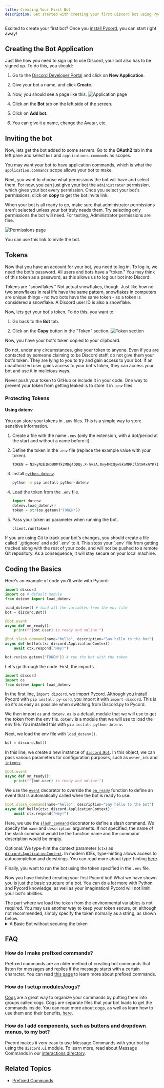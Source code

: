 ```yaml
---
title: Creating Your First Bot
description: Get started with creating your first Discord bot using Pycord.
---
```



Excited to create your first bot? Once you [install Pycord](/installation/), you can start right away!

## Creating the Bot Application

Just like how you need to sign up to use Discord, your bot also has to be signed up. To do this, you should:

<Steps>

1. Go to the [Discord Developer Portal](https://discord.com/developers/applications) and click on **New Application**.

2. Give your bot a name, and click **Create**.

3. Now, you should see a page like this.
   ![Application page](https://gblobscdn.gitbook.com/assets%2F-MjPk-Yu4sOq8KGrr_yG%2F-MjdW3OQnwUhacopqSWw%2F-Mjd_-mxrJCrzmaXrAg8%2Fimage.png?alt=media&token=b8e2ae6c-2290-4d37-ad7c-eb412f3fb00e)

4. Click on the **Bot** tab on the left side of the screen.

5. Click on **Add bot**.

6. You can give it a name, change the Avatar, etc.

</Steps>

## Inviting the bot

Now, lets get the bot added to some servers. Go to the **OAuth2** tab in the left pane and select `bot` and `applications.commands` as scopes.

You may want your bot to have application commands, which is what the `application.commands` scope allows your bot to make.

Next, you want to choose what permissions the bot will have and select them. For now, you can just give your bot the `administrator` permission, which gives your bot every permission. Once you select your bot's permissions, click on **copy** to get the bot invite link.

<Aside type="tip">
    When your bot is all ready to go, make sure that administrator permissions aren't selected unless your bot truly needs them. Try selecting only
    permissions the bot will need. For testing, Administrator permissions are fine.
</Aside>

![Permissions page](https://gblobscdn.gitbook.com/assets%2F-MjPk-Yu4sOq8KGrr_yG%2F-Mk6tNY3LfDkjd6pqdpL%2F-Mk6tkdpddEWoa2jczZk%2Fimage.png?alt=media&token=52c8a29f-a798-48f8-a8c7-4ecca2681f79)

You can use this link to invite the bot.

## Tokens

Now that you have an account for your bot, you need to log in. To log in, we need the bot's password. All users and bots have a "token." You may think of this token as a password, as this allows us to log our bot into Discord.

Tokens are "snowflakes." Not actual snowflakes, though. Just like how no two snowflakes in real life have the same pattern, snowflakes in computers are unique things - no two bots have the same token - so a token is considered a snowflake. A Discord user ID is also a snowflake.

Now, lets get your bot's token. To do this, you want to:

<Steps>

1. Go back to the **Bot** tab.

2. Click on the **Copy** button in the "Token" section.
   ![Token section](https://gblobscdn.gitbook.com/assets%2F-MjPk-Yu4sOq8KGrr_yG%2F-MjdbU12JISJorAZxrKH%2F-MjdbpUsapzb5n15Po5P%2Fimage.png?alt=media&token=118e259f-940a-4f6c-b3a3-c29f3a54100d)

</Steps>

Now, you have your bot's token copied to your clipboard.

<Aside type="danger">
Do not, under any circumstances, give your token to anyone. Even if you are contacted by someone claiming to be Discord staff, do not give them your bot's token. They are lying to you to try and gain access to your bot. If an unauthorized user gains access to your bot's token, they can access your bot and use it in malicious ways.

Never push your token to GitHub or include it in your code. One way to prevent your token from getting leaked is to store it in `.env` files.

</Aside>

### Protecting Tokens

#### Using dotenv

You can store your tokens in `.env` files. This is a simple way to store sensitive information.

<Steps>

1. Create a file with the name `.env` (only the extension, with a dot/period at the start and without a name before it).

2. Define the token in the `.env` file (replace the example value with your token).

    ```env title=".env"
    TOKEN = NzkyNzE1NDU0MTk2MDg4ODQy.X-hvzA.Ovy4MCQywSkoMRRclStW4xAYK7I
    ```

3. Install [`python-dotenv`](https://pypi.org/project/python-dotenv/).

    ```bash
    python -m pip install python-dotenv
    ```

4. Load the token from the `.env` file.

    ```py
    import dotenv
    dotenv.load_dotenv()
    token = str(os.getenv("TOKEN"))
    ```

5. Pass your token as parameter when running the bot.
    ```py
    client.run(token)
    ```

</Steps>

<Aside type="tip">
    If you are using Git to track your bot's changes, you should create a file called `.gitignore` and add `.env` to it. This stops your `.env` file
    from getting tracked along with the rest of your code, and will not be pushed to a remote Git repository. As a consequence, it will stay secure on
    your local machine.
</Aside>

## Coding the Basics

Here's an example of code you'll write with Pycord:

```py
import discord
import os # default module
from dotenv import load_dotenv

load_dotenv() # load all the variables from the env file
bot = discord.Bot()

@bot.event
async def on_ready():
    print(f"{bot.user} is ready and online!")

@bot.slash_command(name="hello", description="Say hello to the bot")
async def hello(ctx: discord.ApplicationContext):
    await ctx.respond("Hey!")

bot.run(os.getenv('TOKEN')) # run the bot with the token
```

<NewDiscordComponent messages={[HelloPayload]} />

Let's go through the code. First, the imports.

```py
import discord
import os
from dotenv import load_dotenv
```

In the first line, `import discord`, we import Pycord. Although you install Pycord with `pip install py-cord`, you import it with `import discord`. This is so it's as easy as possible when switching from Discord.py to Pycord.

We then import `os` and `dotenv`. `os` is a default module that we will use to get the token from the env file. `dotenv` is a module that we will use to load the env file. You installed this with `pip install python-dotenv`.

Next, we load the env file with `load_dotenv()`.

```py
bot = discord.Bot()
```

In this line, we create a new instance of [`discord.Bot`](https://docs.pycord.dev/en/stable/api/clients.html#discord.Bot). In this object, we can pass various parameters for configuration purposes, such as `owner_ids` and [`intents`](https://docs.pycord.dev/en/stable/api/data_classes.html#discord.Intents).

```py
@bot.event
async def on_ready():
    print(f"{bot.user} is ready and online!")
```

We use the [`event`](https://docs.pycord.dev/en/stable/api/clients.html#discord.Bot.event) decorator to override the [`on_ready`](https://docs.pycord.dev/en/stable/api/events.html#discord.on_ready) function to define an event that is automatically called when the bot is ready to use.

```py
@bot.slash_command(name="hello", description="Say hello to the bot")
async def hello(ctx: discord.ApplicationContext):
    await ctx.respond("Hey!")
```

Here, we use the [`slash_command`](https://docs.pycord.dev/en/stable/api/clients.html#discord.Bot.slash_command) decorator to define a slash command. We specify the `name` and `description` arguments. If not specified, the name of the slash command would be the function name and the command description would be empty.

Optional: We type-hint the context parameter (`ctx`) as [`discord.ApplicationContext`](https://docs.pycord.dev/en/stable/api/application_commands.html#discord.ApplicationContext). In modern IDEs, type-hinting allows access to autocompletion and docstrings. You can read more about type-hinting [here](https://docs.python.org/3/library/typing.html).

Finally, you want to run the bot using the token specified in the `.env` file.

Now you have finished creating your first Pycord bot! What we have shown you is just the basic structure of a bot. You can do a lot more with Python and Pycord knowledge, as well as your imagination! Pycord will not limit your bot's abilities.

<Aside type="note">
The part where we load the token from the environmental variables is not required. You may use another way to keep your token secure, or, although not recommended, simply specify the token normally as a string, as shown below.

<details>
  <summary>A Basic Bot without securing the token</summary>

```py
import discord

bot = discord.Bot()

@bot.event
async def on_ready():
    print(f"{bot.user} is ready and online!")

@bot.slash_command(name="hello", description="Say hello to the bot")
async def hello(ctx: discord.ApplicationContext):
    await ctx.send("Hey!")

bot.run("TOKEN")
```

</details>
</Aside>

## FAQ

### How do I make prefixed commands?

Prefixed commands are an older method of creating bot commands that listen for messages and replies if the message starts with a certain character. You can read [this page](/extensions/commands/prefixed-commands/) to learn more about prefixed commands.

### How do I setup modules/cogs?

[Cogs](/popular-topics/cogs/) are a great way to organize your commands by putting them into groups called cogs. Cogs are separate files that your bot loads to get the commands inside. You can read more about cogs, as well as learn how to use them and their benefits, [here](/popular-topics/cogs/).

### How do I add components, such as buttons and dropdown menus, to my bot?

Pycord makes it very easy to use Message Commands with your bot by using the `discord.ui` module. To learn more, read about Message Commands in our [interactions directory](/interactions/).

## Related Topics

- [Prefixed Commands](/extensions/commands/prefixed-commands/)

